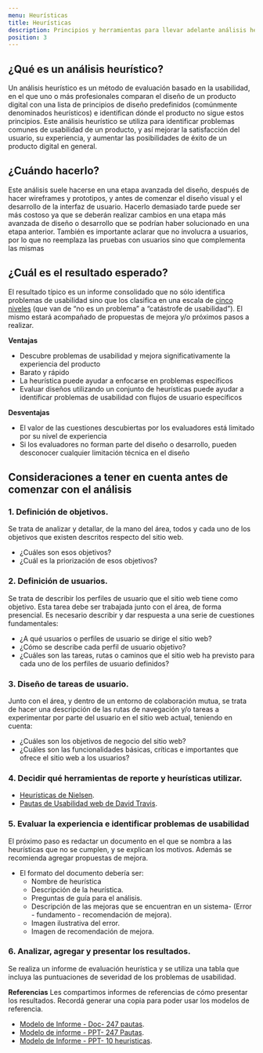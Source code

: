 ```yaml
---
menu: Heurísticas
title: Heurísticas
description: Principios y herramientas para llevar adelante análisis heurásticos
position: 3
---
```


## ¿Qué es un análisis heurístico?

Un análisis heurístico es un método de evaluación basado en la usabilidad, en el que uno o más profesionales comparan el diseño de un producto digital con una lista de principios de diseño predefinidos (comúnmente denominados heurísticos) e identifican dónde el producto no sigue estos principios. Este análisis heurístico se utiliza para identificar problemas comunes de usabilidad de un producto, y así mejorar la satisfacción del usuario, su experiencia, y aumentar las posibilidades de éxito de un producto digital en general.

## ¿Cuándo hacerlo?

Este análisis suele hacerse en una etapa avanzada del diseño, después de hacer wireframes y prototipos, y antes de comenzar el diseño visual y el desarrollo de la interfaz de usuario.
Hacerlo demasiado tarde puede ser más costoso ya que se deberán realizar cambios en una etapa más avanzada de diseño o desarrollo que se podrían haber solucionado en una etapa anterior. También es importante aclarar que no involucra a usuarios, por lo que no reemplaza las pruebas con usuarios sino que complementa las mismas

## ¿Cuál es el resultado esperado?

El resultado típico es un informe consolidado que no sólo identifica problemas de usabilidad sino que los clasifica en una escala de [cinco niveles](https://www.nngroup.com/articles/how-to-rate-the-severity-of-usability-problems/) (que van de “no es un problema” a “catástrofe de usabilidad”). El mismo estará acompañado de propuestas de mejora y/o próximos pasos a realizar.

**Ventajas**

- Descubre problemas de usabilidad y mejora significativamente la experiencia del producto
- Barato y rápido
- La heurística puede ayudar a enfocarse en problemas específicos
- Evaluar diseños utilizando un conjunto de heurísticas puede ayudar a identificar problemas de usabilidad con flujos de usuario específicos

**Desventajas**

- El valor de las cuestiones descubiertas por los evaluadores está limitado por su nivel de experiencia
- Si los evaluadores no forman parte del diseño o desarrollo, pueden desconocer cualquier limitación técnica en el diseño

## Consideraciones a tener en cuenta antes de comenzar con el análisis

### 1. **Definición de objetivos.**

Se trata de analizar y detallar, de la mano del área, todos y cada uno de los objetivos que existen descritos respecto del sitio web.

- ¿Cuáles son esos objetivos?
- ¿Cuál es la priorización de esos objetivos?

### 2. **Definición de usuarios.**

Se trata de describir los perfiles de usuario que el sitio web tiene como objetivo. Esta tarea debe ser trabajada junto con el área, de forma presencial. Es necesario describir y dar respuesta a una serie de cuestiones fundamentales:

- ¿A qué usuarios o perfiles de usuario se dirige el sitio web?
- ¿Cómo se describe cada perfil de usuario objetivo?
- ¿Cuáles son las tareas, rutas o caminos que el sitio web ha previsto para cada uno de los perfiles de usuario definidos?

### 3. **Diseño de tareas de usuario.**

Junto con el área, y dentro de un entorno de colaboración mutua, se trata de hacer una descripción de las rutas de navegación y/o tareas a experimentar por parte del usuario en el sitio web actual, teniendo en cuenta:

- ¿Cuáles son los objetivos de negocio del sitio web?
- ¿Cuáles son las funcionalidades básicas, críticas e importantes que ofrece el sitio web a los usuarios?

### 4. **Decidir qué herramientas de reporte y heurísticas utilizar.**

- [Heurísticas de Nielsen](https://github.com/gcba/estandares/blob/master/src/pages/pautas/usabilidad/heur%C3%ADsticas/10_heur%C3%ADsitcas.mdx).
- [Pautas de Usabilidad web de David Travis](https://gcba.github.io/estandares/pautas/usabilidad/heur%C3%ADsticas/247_pautas/).

### 5. **Evaluar la experiencia e identificar problemas de usabilidad**

El próximo paso es redactar un documento en el que se nombra a las heurísticas que no se cumplen, y se explican los motivos. Además se recomienda agregar propuestas de mejora.

- El formato del documento debería ser:
  - Nombre de heurística
  - Descripción de la heurística.
  - Preguntas de guía para el análisis.
  - Descripción de las mejoras que se encuentran en un sistema- (Error - fundamento - recomendación de mejora).
  - Imagen ilustrativa del error.
  - Imagen de recomendación de mejora.

### 6. **Analizar, agregar y presentar los resultados.**

Se realiza un informe de evaluación heurística y se utiliza una tabla que incluya las puntuaciones de severidad de los problemas de usabilidad.

**Referencias**
Les compartimos informes de referencias de cómo presentar los resultados. Recordá generar una copia para poder usar los modelos de referencia.

- [Modelo de Informe - Doc- 247 pautas](https://docs.google.com/document/d/1OJL0m8E1W_foO3PLcyXmlgMx_PGXii93FDc0gAQsvos/edit?usp=sharing).
- [Modelo de informe - PPT- 247 Pautas](https://docs.google.com/presentation/d/1wdiO7aEE3KlHaVsdL6-Va7wcIu-kWxL_sAjJFATuciY/edit?usp=sharing).
- [Modelo de Informe - PPT- 10 heuristicas](https://docs.google.com/presentation/d/1xcWjjcGPcjX8DpZ_8LZIYsPwHlu6kdLvM0dVBTyzdCk/edit?usp=sharing).
